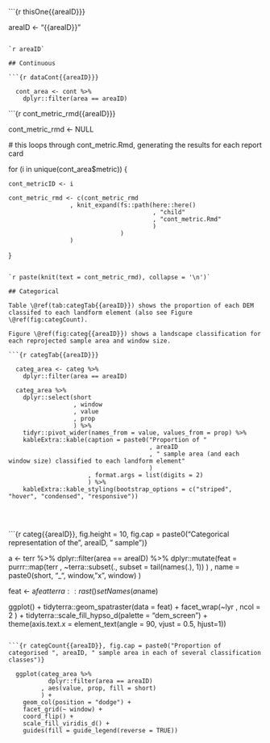 
```{r thisOne{{areaID}}}

  areaID <- "{{areaID}}"

```

`r areaID`

## Continuous

```{r dataCont{{areaID}}}

  cont_area <- cont %>%
    dplyr::filter(area == areaID)

```

```{r cont_metric_rmd{{areaID}}}

  cont_metric_rmd <- NULL

  # this loops through cont_metric.Rmd, generating the results for each report card

  for (i in unique(cont_area$metric)) {
    
    cont_metricID <- i
    
    cont_metric_rmd <- c(cont_metric_rmd
                     , knit_expand(fs::path(here::here()
                                            , "child"
                                            , "cont_metric.Rmd"
                                            )
                                   )
                     )
    
  }

```

`r paste(knit(text = cont_metric_rmd), collapse = '\n')`

## Categorical

Table \@ref(tab:categTab{{areaID}}) shows the proportion of each DEM classifed to each landform element (also see Figure \@ref(fig:categCount).

Figure \@ref(fig:categ{{areaID}}) shows a landscape classification for each reprojected sample area and window size.

```{r categTab{{areaID}}}

  categ_area <- categ %>%
    dplyr::filter(area == areaID)

  categ_area %>%
    dplyr::select(short
                  , window
                  , value
                  , prop
                  ) %>%
    tidyr::pivot_wider(names_from = value, values_from = prop) %>%
    kableExtra::kable(caption = paste0("Proportion of "
                                       , areaID
                                       , " sample area (and each window size) classified to each landform element"
                                       )
                      , format.args = list(digits = 2)
                      ) %>%
    kableExtra::kable_styling(bootstrap_options = c("striped", "hover", "condensed", "responsive"))


```

<br>

```{r categ{{areaID}}, fig.height = 10, fig.cap = paste0("Categorical representation of the ", areaID, " sample")}

  a <- terr %>%
    dplyr::filter(area == areaID) %>%
    dplyr::mutate(feat = purrr::map(terr
                                    , ~terra::subset(., subset = tail(names(.), 1))
                                    )
                  , name = paste0(short, "_", window, "x", window)
                  )
  
  feat <- a$feat %>%
    terra::rast() %>%
    setNames(a$name)
  
  ggplot() +
    tidyterra::geom_spatraster(data = feat) +
    facet_wrap(~lyr
               , ncol = 2
               ) +
    tidyterra::scale_fill_hypso_d(palette = "dem_screen") +
    theme(axis.text.x = element_text(angle = 90, vjust = 0.5, hjust=1))

```

```{r categCount{{areaID}}, fig.cap = paste0("Proportion of categorised ", areaID, " sample area in each of several classification classes")}

  ggplot(categ_area %>%
           dplyr::filter(area == areaID)
         , aes(value, prop, fill = short)
         ) +
    geom_col(position = "dodge") +
    facet_grid(~ window) +
    coord_flip() +
    scale_fill_viridis_d() +
    guides(fill = guide_legend(reverse = TRUE))

```
